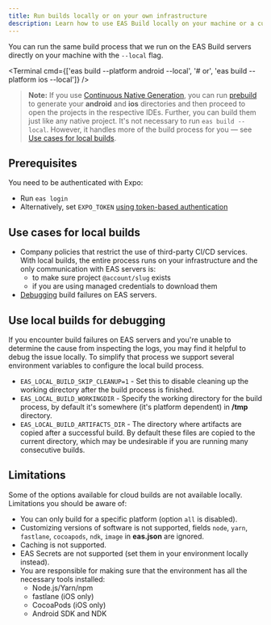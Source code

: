 ```yaml
---
title: Run builds locally or on your own infrastructure
description: Learn how to use EAS Build locally on your machine or a custom infrastructure using the --local flag.
---
```



You can run the same build process that we run on the EAS Build servers directly on your machine with the `--local` flag.

<Terminal
  cmd={['eas build --platform android --local', '# or', 'eas build --platform ios --local']}
/>

> **Note:** If you use [Continuous Native Generation](/workflow/continuous-native-generation), you can run [prebuild](/workflow/prebuild) to generate your **android** and **ios** directories and then proceed to open the projects in the respective IDEs. Further, you can build them just like any native project. It's not necessary to run `eas build --local`. However, it handles more of the build process for you &mdash; see [Use cases for local builds](#use-cases-for-local-builds).

## Prerequisites

You need to be authenticated with Expo:

- Run `eas login`
- Alternatively, set `EXPO_TOKEN` [using token-based authentication](/accounts/programmatic-access)

## Use cases for local builds

- Company policies that restrict the use of third-party CI/CD services. With local builds, the entire process runs on your infrastructure and the only communication with EAS servers is:
  - to make sure project `@account/slug` exists
  - if you are using managed credentials to download them
- [Debugging](#using-local-builds-for-debugging) build failures on EAS servers.

## Use local builds for debugging

If you encounter build failures on EAS servers and you're unable to determine the cause from inspecting the logs, you may find it helpful to debug the issue locally. To simplify that process we support several environment variables to configure the local build process.

- `EAS_LOCAL_BUILD_SKIP_CLEANUP=1` - Set this to disable cleaning up the working directory after the build process is finished.
- `EAS_LOCAL_BUILD_WORKINGDIR` - Specify the working directory for the build process, by default it's somewhere (it's platform dependent) in **/tmp** directory.
- `EAS_LOCAL_BUILD_ARTIFACTS_DIR` - The directory where artifacts are copied after a successful build. By default these files are copied to the current directory, which may be undesirable if you are running many consecutive builds.

## Limitations

Some of the options available for cloud builds are not available locally. Limitations you should be aware of:

- You can only build for a specific platform (option `all` is disabled).
- Customizing versions of software is not supported, fields `node`, `yarn`, `fastlane`, `cocoapods`, `ndk`, `image` in **eas.json** are ignored.
- Caching is not supported.
- EAS Secrets are not supported (set them in your environment locally instead).
- You are responsible for making sure that the environment has all the necessary tools installed:
  - Node.js/Yarn/npm
  - fastlane (iOS only)
  - CocoaPods (iOS only)
  - Android SDK and NDK
